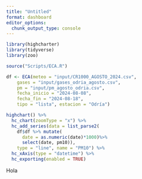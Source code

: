 ```yaml
---
title: "Untitled"
format: dashboard
editor_options: 
  chunk_output_type: console
---
```

```r
library(highcharter)
library(tidyverse)
library(zoo)

source("Scripts/ECA.R")

df <- ECA(meteo = "input/CR1000_AGOSTO_2024.csv",
    gases = "input/gases_odria_agosto.csv",
    pm = "input/pm_agosto_odria.csv",
    fecha_inicio = "2024-08-08",
    fecha_fin = "2024-08-18",
    tipo = "lista", estacion = "Odría")

highchart() %>%
  hc_chart(zoomType = "x") %>% 
  hc_add_series(data = list_parse2(
    df$df %>% mutate(
      date = as.numeric(date)*1000)%>% 
      select(date, pm10)), 
    type = "line", name = "PM10") %>%
  hc_xAxis(type = "datetime") %>% 
  hc_exporting(enabled = TRUE) 
```

Hola